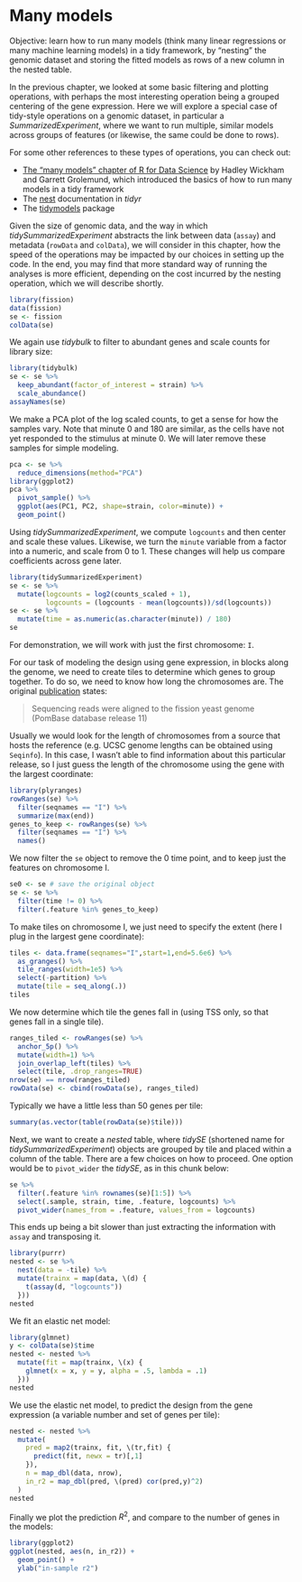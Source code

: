 # Many models

Objective: learn how to run many models (think many linear regressions or
many machine learning models) in a tidy framework, by "nesting" the
genomic dataset and storing the fitted models as rows of a new column
in the nested table.

In the previous chapter, we looked at some basic filtering and
plotting operations, with perhaps the most interesting operation being
a grouped centering of the gene expression.  Here we will explore a
special case of tidy-style operations on a genomic dataset, in
particular a *SummarizedExperiment*, where we want to run multiple,
similar models across groups of features (or likewise, the same could
be done to rows).

For some other references to these types of operations, you can check
out:

* [The "many models" chapter of R for Data Science](https://r4ds.had.co.nz/many-models.html) 
  by Hadley Wickham and Garrett Grolemund, which introduced the basics
  of how to run many models in a tidy framework
* The [nest](https://tidyr.tidyverse.org/articles/nest.html)
  documentation in *tidyr*
* The [tidymodels](https://www.tidymodels.org/) package

Given the size of genomic data, and the way in which
*tidySummarizedExperiment* abstracts the link between data (`assay`)
and metadata (`rowData` and `colData`), we will consider in this
chapter, how the speed of the operations may be impacted by our
choices in setting up the code. In the end, you may find that more
standard way of running the analyses is more efficient, depending on
the cost incurred by the nesting operation, which we will describe
shortly.

```r
library(fission)
data(fission)
se <- fission
colData(se)
```

We again use *tidybulk* to filter to abundant genes and scale counts
for library size:

```r
library(tidybulk)
se <- se %>%
  keep_abundant(factor_of_interest = strain) %>%
  scale_abundance()
assayNames(se)
```

We make a PCA plot of the log scaled counts, to get a sense for
how the samples vary. Note that minute 0 and 180 are similar, as the
cells have not yet responded to the stimulus at minute 0. We will
later remove these samples for simple modeling.

```r
pca <- se %>%
  reduce_dimensions(method="PCA")
library(ggplot2)
pca %>%
  pivot_sample() %>%
  ggplot(aes(PC1, PC2, shape=strain, color=minute)) +
  geom_point()
```

Using *tidySummarizedExperiment*, we compute `logcounts` and then
center and scale these values. Likewise, we turn the `minute` variable
from a factor into a numeric, and scale from 0 to 1. These changes
will help us compare coefficients across gene later.

```r
library(tidySummarizedExperiment)
se <- se %>%
  mutate(logcounts = log2(counts_scaled + 1),
         logcounts = (logcounts - mean(logcounts))/sd(logcounts))
se <- se %>%
  mutate(time = as.numeric(as.character(minute)) / 180)
se
```

For demonstration, we will work with just the first chromosome: `I`.

For our task of modeling the design using gene expression, in blocks
along the genome, we need to create tiles to determine which genes
to group together. To do so, we need to know how long the chromosomes
are. The original
[publication](https://www.ncbi.nlm.nih.gov/pmc/articles/PMC4050258/) 
states:

> Sequencing reads were aligned to the fission yeast genome (PomBase
> database release 11)

Usually we would look for the length of chromosomes from a source that
hosts the reference (e.g. UCSC genome lengths can be obtained using
`Seqinfo`). In this case, I wasn't able to find information about this
particular release, so I just guess the length of the chromosome using
the gene with the largest coordinate:

```r
library(plyranges)
rowRanges(se) %>%
  filter(seqnames == "I") %>%
  summarize(max(end))
genes_to_keep <- rowRanges(se) %>%
  filter(seqnames == "I") %>%
  names()
```

We now filter the `se` object to remove the 0 time point, and to
keep just the features on chromosome I.

```r
se0 <- se # save the original object
se <- se %>%
  filter(time != 0) %>%
  filter(.feature %in% genes_to_keep)
```

To make tiles on chromosome I, we just need to specify the extent
(here I plug in the largest gene coordinate):

```r
tiles <- data.frame(seqnames="I",start=1,end=5.6e6) %>%
  as_granges() %>%
  tile_ranges(width=1e5) %>%
  select(-partition) %>%
  mutate(tile = seq_along(.))
tiles
```

We now determine which tile the genes fall in (using TSS only, so
that genes fall in a single tile).

```r
ranges_tiled <- rowRanges(se) %>%
  anchor_5p() %>%
  mutate(width=1) %>%
  join_overlap_left(tiles) %>%
  select(tile, .drop_ranges=TRUE)
nrow(se) == nrow(ranges_tiled)
rowData(se) <- cbind(rowData(se), ranges_tiled)
```

Typically we have a little less than 50 genes per tile:

```r
summary(as.vector(table(rowData(se)$tile)))
```

Next, we want to create a *nested* table, where *tidySE* (shortened
name for *tidySummarizedExperiment*) objects are grouped by tile and
placed within a column of the table. There are a few choices on how to
proceed. One option would be to `pivot_wider` the *tidySE*, as in this
chunk below:

```r
se %>%
  filter(.feature %in% rownames(se)[1:5]) %>%
  select(.sample, strain, time, .feature, logcounts) %>%
  pivot_wider(names_from = .feature, values_from = logcounts)
```

This ends up being a bit slower than just extracting the information
with `assay` and transposing it.

```r
library(purrr)
nested <- se %>%
  nest(data = -tile) %>%
  mutate(trainx = map(data, \(d) {
    t(assay(d, "logcounts"))
  }))
nested
```

We fit an elastic net model:

```r
library(glmnet)
y <- colData(se)$time
nested <- nested %>%
  mutate(fit = map(trainx, \(x) {
    glmnet(x = x, y = y, alpha = .5, lambda = .1)
  }))
nested
```

We use the elastic net model, to predict the design from the gene
expression (a variable number and set of genes per tile):

```r
nested <- nested %>%
  mutate(
    pred = map2(trainx, fit, \(tr,fit) {
      predict(fit, newx = tr)[,1]
    }),
    n = map_dbl(data, nrow),
    in_r2 = map_dbl(pred, \(pred) cor(pred,y)^2)
  )
nested
```

Finally we plot the prediction $R^2$, and compare to the number of
genes in the models:

```r
library(ggplot2)
ggplot(nested, aes(n, in_r2)) +
  geom_point() +
  ylab("in-sample r2")
```
